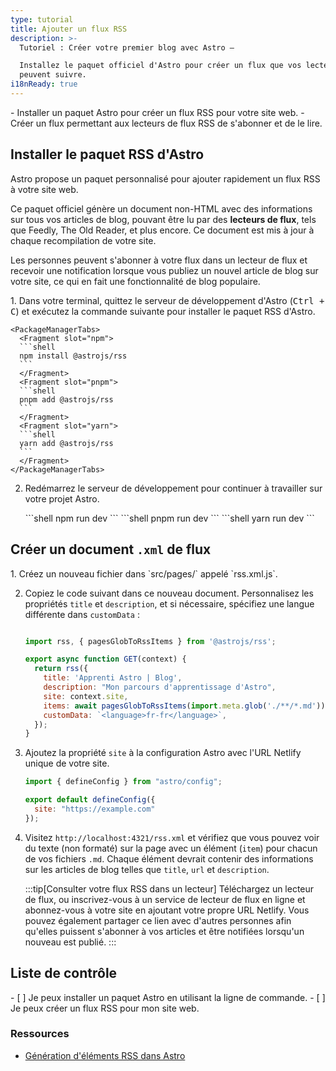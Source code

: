 ```yaml
---
type: tutorial
title: Ajouter un flux RSS
description: >-
  Tutoriel : Créer votre premier blog avec Astro —

  Installez le paquet officiel d'Astro pour créer un flux que vos lecteurs
  peuvent suivre.
i18nReady: true
---
```


<PreCheck>
  - Installer un paquet Astro pour créer un flux RSS pour votre site web.
  - Créer un flux permettant aux lecteurs de flux RSS de s'abonner et de le lire.
</PreCheck>

## Installer le paquet RSS d'Astro

Astro propose un paquet personnalisé pour ajouter rapidement un flux RSS à votre site web.

Ce paquet officiel génère un document non-HTML avec des informations sur tous vos articles de blog, pouvant être lu par des **lecteurs de flux**, tels que Feedly, The Old Reader, et plus encore. Ce document est mis à jour à chaque recompilation de votre site.

Les personnes peuvent s'abonner à votre flux dans un lecteur de flux et recevoir une notification lorsque vous publiez un nouvel article de blog sur votre site, ce qui en fait une fonctionnalité de blog populaire.

<Steps>
1. Dans votre terminal, quittez le serveur de développement d'Astro (<kbd>Ctrl + C</kbd>) et exécutez la commande suivante pour installer le paquet RSS d'Astro.

    <PackageManagerTabs>
      <Fragment slot="npm">
      ```shell
      npm install @astrojs/rss
      ```
      </Fragment>
      <Fragment slot="pnpm">
      ```shell
      pnpm add @astrojs/rss
      ```
      </Fragment>
      <Fragment slot="yarn">
      ```shell
      yarn add @astrojs/rss
      ```
      </Fragment>
    </PackageManagerTabs>

2. Redémarrez le serveur de développement pour continuer à travailler sur votre projet Astro.

    <PackageManagerTabs>
      <Fragment slot="npm">
      ```shell
      npm run dev
      ```
      </Fragment>
      <Fragment slot="pnpm">
      ```shell
      pnpm run dev
      ```
      </Fragment>
      <Fragment slot="yarn">
      ```shell
      yarn run dev
      ```
      </Fragment>
    </PackageManagerTabs>
</Steps>

## Créer un document `.xml` de flux

<Steps>
1. Créez un nouveau fichier dans `src/pages/` appelé `rss.xml.js`.

2. Copiez le code suivant dans ce nouveau document. Personnalisez les propriétés `title` et `description`, et si nécessaire, spécifiez une langue différente dans `customData` :

    ```js title="src/pages/rss.xml.js"

    import rss, { pagesGlobToRssItems } from '@astrojs/rss';

    export async function GET(context) {
      return rss({
        title: 'Apprenti Astro | Blog',
        description: "Mon parcours d'apprentissage d'Astro",
        site: context.site,
        items: await pagesGlobToRssItems(import.meta.glob('./**/*.md')),
        customData: `<language>fr-fr</language>`,
      });
    }
    ```

3. Ajoutez la propriété `site` à la configuration Astro avec l'URL Netlify unique de votre site.

    ```js title="astro.config.mjs" ins={4}
    import { defineConfig } from "astro/config";

    export default defineConfig({
      site: "https://example.com"
    });
    ```

4. Visitez `http://localhost:4321/rss.xml` et vérifiez que vous pouvez voir du texte (non formaté) sur la page avec un élément (`item`) pour chacun de vos fichiers `.md`. Chaque élément devrait contenir des informations sur les articles de blog telles que `title`, `url` et `description`.

    :::tip[Consulter votre flux RSS dans un lecteur]
    Téléchargez un lecteur de flux, ou inscrivez-vous à un service de lecteur de flux en ligne et abonnez-vous à votre site en ajoutant votre propre URL Netlify. Vous pouvez également partager ce lien avec d'autres personnes afin qu'elles puissent s'abonner à vos articles et être notifiées lorsqu'un nouveau est publié.
    :::

</Steps>

<Box icon="check-list">

## Liste de contrôle

<Checklist>
- [ ] Je peux installer un paquet Astro en utilisant la ligne de commande.
- [ ] Je peux créer un flux RSS pour mon site web.
</Checklist>
</Box>

### Ressources

- [Génération d'éléments RSS dans Astro](/fr/recipes/rss/#utilisation-des-importations-globales)
